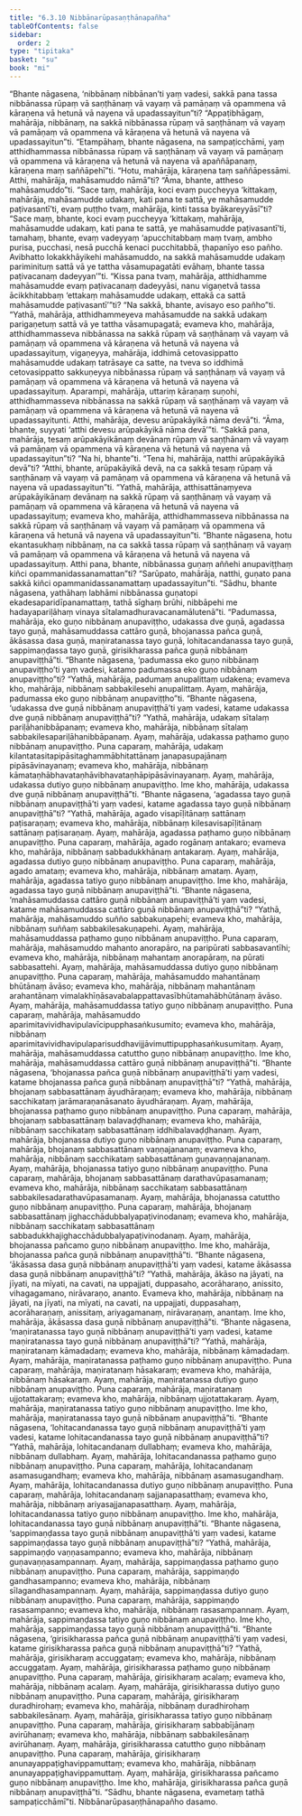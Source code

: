 ```yaml
---
title: "6.3.10 Nibbānarūpasaṇṭhānapañha"
tableOfContents: false
sidebar:
  order: 2
type: "tipitaka"
basket: "su"
book: "mi"
---
```



<DynamicBreadcrumb />

<Division number="199" book="mi">

<Paragraph number="1342" book="mi">
“Bhante nāgasena, ‘nibbānaṃ nibbānan’ti yaṃ vadesi, sakkā pana tassa nibbānassa rūpaṃ vā saṇṭhānaṃ vā vayaṃ vā pamāṇaṃ vā opammena vā kāraṇena vā hetunā vā nayena vā upadassayitun”ti? “Appaṭibhāgaṃ, mahārāja, nibbānaṃ, na sakkā nibbānassa rūpaṃ vā saṇṭhānaṃ vā vayaṃ vā pamāṇaṃ vā opammena vā kāraṇena vā hetunā vā nayena vā upadassayitun”ti. “Etampāhaṃ, bhante nāgasena, na sampaṭicchāmi, yaṃ atthidhammassa nibbānassa rūpaṃ vā saṇṭhānaṃ vā vayaṃ vā pamāṇaṃ vā opammena vā kāraṇena vā hetunā vā nayena vā apaññāpanaṃ, kāraṇena maṃ saññāpehī”ti. “Hotu, mahārāja, kāraṇena taṃ saññāpessāmi. Atthi, mahārāja, mahāsamuddo nāmā”ti? “Āma, bhante, attheso mahāsamuddo”ti. “Sace taṃ, mahārāja, koci evaṃ puccheyya ‘kittakaṃ, mahārāja, mahāsamudde udakaṃ, kati pana te sattā, ye mahāsamudde paṭivasantī’ti, evaṃ puṭṭho tvaṃ, mahārāja, kinti tassa byākareyyāsī”ti? “Sace maṃ, bhante, koci evaṃ puccheyya ‘kittakaṃ, mahārāja, mahāsamudde udakaṃ, kati pana te sattā, ye mahāsamudde paṭivasantī’ti, tamahaṃ, bhante, evaṃ vadeyyaṃ ‘apucchitabbaṃ maṃ tvaṃ, ambho purisa, pucchasi, nesā pucchā kenaci pucchitabbā, ṭhapanīyo eso pañho. Avibhatto lokakkhāyikehi mahāsamuddo, na sakkā mahāsamudde udakaṃ pariminituṃ sattā vā ye tattha vāsamupagatāti evāhaṃ, bhante tassa paṭivacanaṃ dadeyyan’”ti.
</Paragraph>

<Paragraph number="1343" book="mi">
“Kissa pana tvaṃ, mahārāja, atthidhamme mahāsamudde evaṃ paṭivacanaṃ dadeyyāsi, nanu vigaṇetvā tassa ācikkhitabbaṃ ‘ettakaṃ mahāsamudde udakaṃ, ettakā ca sattā mahāsamudde paṭivasantī’”ti? “Na sakkā, bhante, avisayo eso pañho”ti.
</Paragraph>

<Paragraph number="1344" book="mi">
“Yathā, mahārāja, atthidhammeyeva mahāsamudde na sakkā udakaṃ parigaṇetuṃ sattā vā ye tattha vāsamupagatā; evameva kho, mahārāja, atthidhammasseva nibbānassa na sakkā rūpaṃ vā saṇṭhānaṃ vā vayaṃ vā pamāṇaṃ vā opammena vā kāraṇena vā hetunā vā nayena vā upadassayituṃ, vigaṇeyya, mahārāja, iddhimā cetovasippatto mahāsamudde udakaṃ tatrāsaye ca satte, na tveva so iddhimā cetovasippatto sakkuṇeyya nibbānassa rūpaṃ vā saṇṭhānaṃ vā vayaṃ vā pamāṇaṃ vā opammena vā kāraṇena vā hetunā vā nayena vā upadassayituṃ.
</Paragraph>

<Paragraph number="1345" book="mi">
Aparampi, mahārāja, uttariṃ kāraṇaṃ suṇohi, atthidhammasseva nibbānassa na sakkā rūpaṃ vā saṇṭhānaṃ vā vayaṃ vā pamāṇaṃ vā opammena vā kāraṇena vā hetunā vā nayena vā upadassayitunti. Atthi, mahārāja, devesu arūpakāyikā nāma devā”ti. “Āma, bhante, suyyati ‘atthi devesu arūpakāyikā nāma devā’”ti. “Sakkā pana, mahārāja, tesaṃ arūpakāyikānaṃ devānaṃ rūpaṃ vā saṇṭhānaṃ vā vayaṃ vā pamāṇaṃ vā opammena vā kāraṇena vā hetunā vā nayena vā upadassayitun”ti? “Na hi, bhante”ti. “Tena hi, mahārāja, natthi arūpakāyikā devā”ti? “Atthi, bhante, arūpakāyikā devā, na ca sakkā tesaṃ rūpaṃ vā saṇṭhānaṃ vā vayaṃ vā pamāṇaṃ vā opammena vā kāraṇena vā hetunā vā nayena vā upadassayitun”ti. “Yathā, mahārāja, atthisattānaṃyeva arūpakāyikānaṃ devānaṃ na sakkā rūpaṃ vā saṇṭhānaṃ vā vayaṃ vā pamāṇaṃ vā opammena vā kāraṇena vā hetunā vā nayena vā upadassayituṃ; evameva kho, mahārāja, atthidhammasseva nibbānassa na sakkā rūpaṃ vā saṇṭhānaṃ vā vayaṃ vā pamāṇaṃ vā opammena vā kāraṇena vā hetunā vā nayena vā upadassayitun”ti.
</Paragraph>

<Paragraph number="1346" book="mi">
“Bhante nāgasena, hotu ekantasukhaṃ nibbānaṃ, na ca sakkā tassa rūpaṃ vā saṇṭhānaṃ vā vayaṃ vā pamāṇaṃ vā opammena vā kāraṇena vā hetunā vā nayena vā upadassayituṃ. Atthi pana, bhante, nibbānassa guṇaṃ aññehi anupaviṭṭhaṃ kiñci opammanidassanamattan”ti? “Sarūpato, mahārāja, natthi, guṇato pana sakkā kiñci opammanidassanamattaṃ upadassayitun”ti. “Sādhu, bhante nāgasena, yathāhaṃ labhāmi nibbānassa guṇatopi ekadesaparidīpanamattaṃ, tathā sīghaṃ brūhi, nibbāpehi me hadayapariḷāhaṃ vinaya sītalamadhuravacanamālutenā”ti.
</Paragraph>

<Paragraph number="1347" book="mi">
“Padumassa, mahārāja, eko guṇo nibbānaṃ anupaviṭṭho, udakassa dve guṇā, agadassa tayo guṇā, mahāsamuddassa cattāro guṇā, bhojanassa pañca guṇā, ākāsassa dasa guṇā, maṇiratanassa tayo guṇā, lohitacandanassa tayo guṇā, sappimaṇḍassa tayo guṇā, girisikharassa pañca guṇā nibbānaṃ anupaviṭṭhā”ti.
</Paragraph>

<Paragraph number="1348" book="mi">
“Bhante nāgasena, ‘padumassa eko guṇo nibbānaṃ anupaviṭṭho’ti yaṃ vadesi, katamo padumassa eko guṇo nibbānaṃ anupaviṭṭho”ti? “Yathā, mahārāja, padumaṃ anupalittaṃ udakena; evameva kho, mahārāja, nibbānaṃ sabbakilesehi anupalittaṃ. Ayaṃ, mahārāja, padumassa eko guṇo nibbānaṃ anupaviṭṭho”ti.
</Paragraph>

<Paragraph number="1349" book="mi">
“Bhante nāgasena, ‘udakassa dve guṇā nibbānaṃ anupaviṭṭhā’ti yaṃ vadesi, katame udakassa dve guṇā nibbānaṃ anupaviṭṭhā”ti? “Yathā, mahārāja, udakaṃ sītalaṃ pariḷāhanibbāpanaṃ; evameva kho, mahārāja, nibbānaṃ sītalaṃ sabbakilesapariḷāhanibbāpanaṃ. Ayaṃ, mahārāja, udakassa paṭhamo guṇo nibbānaṃ anupaviṭṭho. Puna caparaṃ, mahārāja, udakaṃ kilantatasitapipāsitaghammābhitattānaṃ janapasupajānaṃ pipāsāvinayanaṃ; evameva kho, mahārāja, nibbānaṃ kāmataṇhābhavataṇhāvibhavataṇhāpipāsāvinayanaṃ. Ayaṃ, mahārāja, udakassa dutiyo guṇo nibbānaṃ anupaviṭṭho. Ime kho, mahārāja, udakassa dve guṇā nibbānaṃ anupaviṭṭhā”ti.
</Paragraph>

<Paragraph number="1350" book="mi">
“Bhante nāgasena, ‘agadassa tayo guṇā nibbānaṃ anupaviṭṭhā’ti yaṃ vadesi, katame agadassa tayo guṇā nibbānaṃ anupaviṭṭhā”ti? “Yathā, mahārāja, agado visapīḷitānaṃ sattānaṃ paṭisaraṇaṃ; evameva kho, mahārāja, nibbānaṃ kilesavisapīḷitānaṃ sattānaṃ paṭisaraṇaṃ. Ayaṃ, mahārāja, agadassa paṭhamo guṇo nibbānaṃ anupaviṭṭho. Puna caparaṃ, mahārāja, agado rogānaṃ antakaro; evameva kho, mahārāja, nibbānaṃ sabbadukkhānaṃ antakaraṃ. Ayaṃ, mahārāja, agadassa dutiyo guṇo nibbānaṃ anupaviṭṭho. Puna caparaṃ, mahārāja, agado amataṃ; evameva kho, mahārāja, nibbānaṃ amataṃ. Ayaṃ, mahārāja, agadassa tatiyo guṇo nibbānaṃ anupaviṭṭho. Ime kho, mahārāja, agadassa tayo guṇā nibbānaṃ anupaviṭṭhā”ti.
</Paragraph>

<Paragraph number="1351" book="mi">
“Bhante nāgasena, ‘mahāsamuddassa cattāro guṇā nibbānaṃ anupaviṭṭhā’ti yaṃ vadesi, katame mahāsamuddassa cattāro guṇā nibbānaṃ anupaviṭṭhā”ti? “Yathā, mahārāja, mahāsamuddo suñño sabbakuṇapehi; evameva kho, mahārāja, nibbānaṃ suññaṃ sabbakilesakuṇapehi. Ayaṃ, mahārāja, mahāsamuddassa paṭhamo guṇo nibbānaṃ anupaviṭṭho. Puna caparaṃ, mahārāja, mahāsamuddo mahanto anorapāro, na paripūrati sabbasavantīhi; evameva kho, mahārāja, nibbānaṃ mahantaṃ anorapāraṃ, na pūrati sabbasattehi. Ayaṃ, mahārāja, mahāsamuddassa dutiyo guṇo nibbānaṃ anupaviṭṭho. Puna caparaṃ, mahārāja, mahāsamuddo mahantānaṃ bhūtānaṃ āvāso; evameva kho, mahārāja, nibbānaṃ mahantānaṃ arahantānaṃ vimalakhīṇāsavabalappattavasībhūtamahābhūtānaṃ āvāso. Ayaṃ, mahārāja, mahāsamuddassa tatiyo guṇo nibbānaṃ anupaviṭṭho. Puna caparaṃ, mahārāja, mahāsamuddo aparimitavividhavipulavīcipupphasaṅkusumito; evameva kho, mahārāja, nibbānaṃ aparimitavividhavipulaparisuddhavijjāvimuttipupphasaṅkusumitaṃ. Ayaṃ, mahārāja, mahāsamuddassa catuttho guṇo nibbānaṃ anupaviṭṭho. Ime kho, mahārāja, mahāsamuddassa cattāro guṇā nibbānaṃ anupaviṭṭhā”ti.
</Paragraph>

<Paragraph number="1352" book="mi">
“Bhante nāgasena, ‘bhojanassa pañca guṇā nibbānaṃ anupaviṭṭhā’ti yaṃ vadesi, katame bhojanassa pañca guṇā nibbānaṃ anupaviṭṭhā”ti? “Yathā, mahārāja, bhojanaṃ sabbasattānaṃ āyudhāraṇaṃ; evameva kho, mahārāja, nibbānaṃ sacchikataṃ jarāmaraṇanāsanato āyudhāraṇaṃ. Ayaṃ, mahārāja, bhojanassa paṭhamo guṇo nibbānaṃ anupaviṭṭho. Puna caparaṃ, mahārāja, bhojanaṃ sabbasattānaṃ balavaḍḍhanaṃ; evameva kho, mahārāja, nibbānaṃ sacchikataṃ sabbasattānaṃ iddhibalavaḍḍhanaṃ. Ayaṃ, mahārāja, bhojanassa dutiyo guṇo nibbānaṃ anupaviṭṭho. Puna caparaṃ, mahārāja, bhojanaṃ sabbasattānaṃ vaṇṇajananaṃ; evameva kho, mahārāja, nibbānaṃ sacchikataṃ sabbasattānaṃ guṇavaṇṇajananaṃ. Ayaṃ, mahārāja, bhojanassa tatiyo guṇo nibbānaṃ anupaviṭṭho. Puna caparaṃ, mahārāja, bhojanaṃ sabbasattānaṃ darathavūpasamanaṃ; evameva kho, mahārāja, nibbānaṃ sacchikataṃ sabbasattānaṃ sabbakilesadarathavūpasamanaṃ. Ayaṃ, mahārāja, bhojanassa catuttho guṇo nibbānaṃ anupaviṭṭho. Puna caparaṃ, mahārāja, bhojanaṃ sabbasattānaṃ jighacchādubbalyapaṭivinodanaṃ; evameva kho, mahārāja, nibbānaṃ sacchikataṃ sabbasattānaṃ sabbadukkhajighacchādubbalyapaṭivinodanaṃ. Ayaṃ, mahārāja, bhojanassa pañcamo guṇo nibbānaṃ anupaviṭṭho. Ime kho, mahārāja, bhojanassa pañca guṇā nibbānaṃ anupaviṭṭhā”ti.
</Paragraph>

<Paragraph number="1353" book="mi">
“Bhante nāgasena, ‘ākāsassa dasa guṇā nibbānaṃ anupaviṭṭhā’ti yaṃ vadesi, katame ākāsassa dasa guṇā nibbānaṃ anupaviṭṭhā”ti? “Yathā, mahārāja, ākāso na jāyati, na jīyati, na mīyati, na cavati, na uppajjati, duppasaho, acorāharaṇo, anissito, vihagagamano, nirāvaraṇo, ananto. Evameva kho, mahārāja, nibbānaṃ na jāyati, na jīyati, na mīyati, na cavati, na uppajjati, duppasahaṃ, acorāharaṇaṃ, anissitaṃ, ariyagamanaṃ, nirāvaraṇaṃ, anantaṃ. Ime kho, mahārāja, ākāsassa dasa guṇā nibbānaṃ anupaviṭṭhā”ti.
</Paragraph>

<Paragraph number="1354" book="mi">
“Bhante nāgasena, ‘maṇiratanassa tayo guṇā nibbānaṃ anupaviṭṭhā’ti yaṃ vadesi, katame maṇiratanassa tayo guṇā nibbānaṃ anupaviṭṭhā”ti? “Yathā, mahārāja, maṇiratanaṃ kāmadadaṃ; evameva kho, mahārāja, nibbānaṃ kāmadadaṃ. Ayaṃ, mahārāja, maṇiratanassa paṭhamo guṇo nibbānaṃ anupaviṭṭho. Puna caparaṃ, mahārāja, maṇiratanaṃ hāsakaraṃ; evameva kho, mahārāja, nibbānaṃ hāsakaraṃ. Ayaṃ, mahārāja, maṇiratanassa dutiyo guṇo nibbānaṃ anupaviṭṭho. Puna caparaṃ, mahārāja, maṇiratanaṃ ujjotattakaraṃ; evameva kho, mahārāja, nibbānaṃ ujjotattakaraṃ. Ayaṃ, mahārāja, maṇiratanassa tatiyo guṇo nibbānaṃ anupaviṭṭho. Ime kho, mahārāja, maṇiratanassa tayo guṇā nibbānaṃ anupaviṭṭhā”ti.
</Paragraph>

<Paragraph number="1355" book="mi">
“Bhante nāgasena, ‘lohitacandanassa tayo guṇā nibbānaṃ anupaviṭṭhā’ti yaṃ vadesi, katame lohitacandanassa tayo guṇā nibbānaṃ anupaviṭṭhā”ti? “Yathā, mahārāja, lohitacandanaṃ dullabhaṃ; evameva kho, mahārāja, nibbānaṃ dullabhaṃ. Ayaṃ, mahārāja, lohitacandanassa paṭhamo guṇo nibbānaṃ anupaviṭṭho. Puna caparaṃ, mahārāja, lohitacandanaṃ asamasugandhaṃ; evameva kho, mahārāja, nibbānaṃ asamasugandhaṃ. Ayaṃ, mahārāja, lohitacandanassa dutiyo guṇo nibbānaṃ anupaviṭṭho. Puna caparaṃ, mahārāja, lohitacandanaṃ sajjanapasatthaṃ; evameva kho, mahārāja, nibbānaṃ ariyasajjanapasatthaṃ. Ayaṃ, mahārāja, lohitacandanassa tatiyo guṇo nibbānaṃ anupaviṭṭho. Ime kho, mahārāja, lohitacandanassa tayo guṇā nibbānaṃ anupaviṭṭhā”ti.
</Paragraph>

<Paragraph number="1356" book="mi">
“Bhante nāgasena, ‘sappimaṇḍassa tayo guṇā nibbānaṃ anupaviṭṭhā’ti yaṃ vadesi, katame sappimaṇḍassa tayo guṇā nibbānaṃ anupaviṭṭhā”ti? “Yathā, mahārāja, sappimaṇḍo vaṇṇasampanno; evameva kho, mahārāja, nibbānaṃ guṇavaṇṇasampannaṃ. Ayaṃ, mahārāja, sappimaṇḍassa paṭhamo guṇo nibbānaṃ anupaviṭṭho. Puna caparaṃ, mahārāja, sappimaṇḍo gandhasampanno; evameva kho, mahārāja, nibbānaṃ sīlagandhasampannaṃ. Ayaṃ, mahārāja, sappimaṇḍassa dutiyo guṇo nibbānaṃ anupaviṭṭho. Puna caparaṃ, mahārāja, sappimaṇḍo rasasampanno; evameva kho, mahārāja, nibbānaṃ rasasampannaṃ. Ayaṃ, mahārāja, sappimaṇḍassa tatiyo guṇo nibbānaṃ anupaviṭṭho. Ime kho, mahārāja, sappimaṇḍassa tayo guṇā nibbānaṃ anupaviṭṭhā”ti.
</Paragraph>

<Paragraph number="1357" book="mi">
“Bhante nāgasena, ‘girisikharassa pañca guṇā nibbānaṃ anupaviṭṭhā’ti yaṃ vadesi, katame girisikharassa pañca guṇā nibbānaṃ anupaviṭṭhā”ti? “Yathā, mahārāja, girisikharaṃ accuggataṃ; evameva kho, mahārāja, nibbānaṃ accuggataṃ. Ayaṃ, mahārāja, girisikharassa paṭhamo guṇo nibbānaṃ anupaviṭṭho. Puna caparaṃ, mahārāja, girisikharaṃ acalaṃ; evameva kho, mahārāja, nibbānaṃ acalaṃ. Ayaṃ, mahārāja, girisikharassa dutiyo guṇo nibbānaṃ anupaviṭṭho. Puna caparaṃ, mahārāja, girisikharaṃ duradhirohaṃ; evameva kho, mahārāja, nibbānaṃ duradhirohaṃ sabbakilesānaṃ. Ayaṃ, mahārāja, girisikharassa tatiyo guṇo nibbānaṃ anupaviṭṭho. Puna caparaṃ, mahārāja, girisikharaṃ sabbabījānaṃ avirūhanaṃ; evameva kho, mahārāja, nibbānaṃ sabbakilesānaṃ avirūhanaṃ. Ayaṃ, mahārāja, girisikharassa catuttho guṇo nibbānaṃ anupaviṭṭho. Puna caparaṃ, mahārāja, girisikharaṃ anunayappaṭighavippamuttaṃ; evameva kho, mahārāja, nibbānaṃ anunayappaṭighavippamuttaṃ. Ayaṃ, mahārāja, girisikharassa pañcamo guṇo nibbānaṃ anupaviṭṭho. Ime kho, mahārāja, girisikharassa pañca guṇā nibbānaṃ anupaviṭṭhā”ti. “Sādhu, bhante nāgasena, evametaṃ tathā sampaṭicchāmī”ti.

</Paragraph>
</Division>

<Paragraph number="1358" type="center" book="mi">
Nibbānarūpasaṇṭhānapañho dasamo.
</Paragraph>